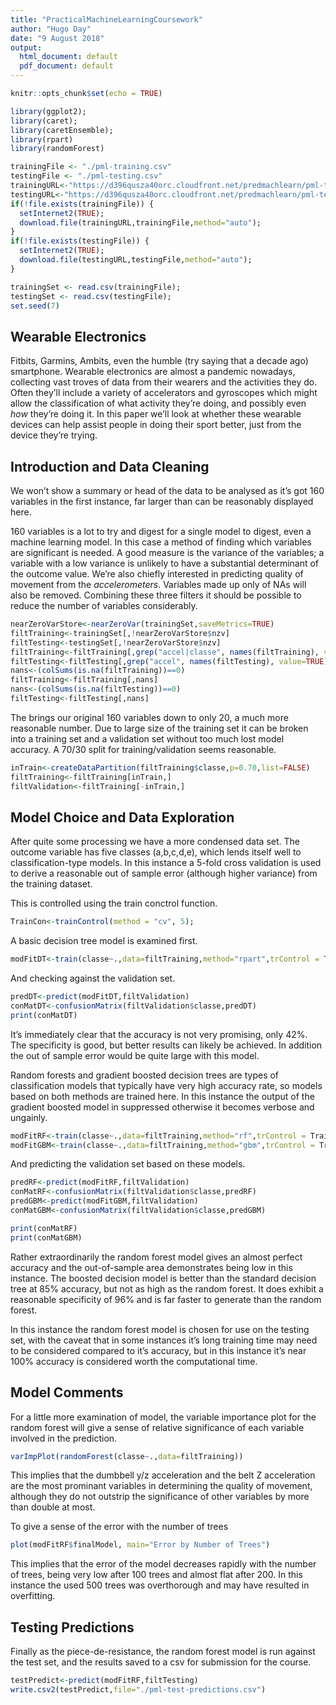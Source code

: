 ```yaml
---
title: "PracticalMachineLearningCoursework"
author: "Hugo Day"
date: "9 August 2018"
output:
  html_document: default
  pdf_document: default
---
```


```r
knitr::opts_chunk$set(echo = TRUE)
```


```r
library(ggplot2);
library(caret);
library(caretEnsemble);
library(rpart)
library(randomForest)

trainingFile <- "./pml-training.csv"
testingFile <- "./pml-testing.csv"
trainingURL<-"https://d396qusza40orc.cloudfront.net/predmachlearn/pml-training.csv"
testingURL<-"https://d396qusza40orc.cloudfront.net/predmachlearn/pml-testing.csv"
if(!file.exists(trainingFile)) {
  setInternet2(TRUE);
  download.file(trainingURL,trainingFile,method="auto");
}
if(!file.exists(testingFile)) {
  setInternet2(TRUE);
  download.file(testingURL,testingFile,method="auto");
}

trainingSet <- read.csv(trainingFile);
testingSet <- read.csv(testingFile);
set.seed(7)
```

## Wearable Electronics

Fitbits, Garmins, Ambits, even the humble (try saying that a decade ago) smartphone. Wearable electronics are almost a pandemic nowadays, collecting vast troves of data from their wearers and the activities they do. Often they'll include a variety of accelerators and gyroscopes which might allow the classification of what activity they're doing, and possibly even *how* they're doing it. In this paper we'll look at whether these wearable devices can help assist people in doing their sport better, just from the device they're trying.

## Introduction and Data Cleaning

We won't show a summary or head of the data to be analysed as it's got 160 variables in the first instance, far larger than can be reasonably displayed here.

160 variables is a lot to try and digest for a single model to digest, even a machine learning model. In this case a method of finding which variables are significant is needed. A good measure is the variance of the variables; a variable with a low variance is unlikely to have a substantial determinant of the outcome value. We're also chiefly interested in predicting quality of movement from the *accelerometers*. Variables made up only of NAs will also be removed. Combining these three filters it should be possible to reduce the number of variables considerably.

```r
nearZeroVarStore<-nearZeroVar(trainingSet,saveMetrics=TRUE)
filtTraining<-trainingSet[,!nearZeroVarStore$nzv]
filtTesting<-testingSet[,!nearZeroVarStore$nzv]
filtTraining<-filtTraining[,grep("accel|classe", names(filtTraining), value=TRUE)]
filtTesting<-filtTesting[,grep("accel", names(filtTesting), value=TRUE)]
nans<-(colSums(is.na(filtTraining))==0)
filtTraining<-filtTraining[,nans]
nans<-(colSums(is.na(filtTesting))==0)
filtTesting<-filtTesting[,nans]
```
The brings our original 160 variables down to only 20, a much more reasonable number. Due to large size of the training set it can be broken into a training set and a validation set without too much lost model accuracy. A 70/30 split for training/validation seems reasonable.

```r
inTrain<-createDataPartition(filtTraining$classe,p=0.70,list=FALSE)
filtTraining<-filtTraining[inTrain,]
filtValidation<-filtTraining[-inTrain,]
```

## Model Choice and Data Exploration

After quite some processing we have a more condensed data set. The outcome variable has five classes (a,b,c,d,e), which lends itself well to classification-type models. In this instance a 5-fold cross validation is used to derive a reasonable out of sample error (although higher variance) from the training dataset.

This is controlled using the train conctrol function.

```r
TrainCon<-trainControl(method = "cv", 5);
```

A basic decision tree model is examined first.

```r
modFitDT<-train(classe~.,data=filtTraining,method="rpart",trControl = TrainCon);
```

And checking against the validation set.

```r
predDT<-predict(modFitDT,filtValidation)
conMatDT<-confusionMatrix(filtValidation$classe,predDT)
print(conMatDT)
```

It's immediately clear that the accuracy is not very promising, only 42%. The specificity is good, but better results can likely be achieved. In addition the out of sample error would be quite large with this model.

Random forests and gradient boosted decision trees are types of classification models that typically have very high accuracy rate, so models based on both methods are trained here. In this instance the output of the gradient boosted model in suppressed otherwise it becomes verbose and ungainly.

```r
modFitRF<-train(classe~.,data=filtTraining,method="rf",trControl = TrainCon);
modFitGBM<-train(classe~.,data=filtTraining,method="gbm",trControl = TrainCon,verbose=FALSE);
```

And predicting the validation set based on these models.

```r
predRF<-predict(modFitRF,filtValidation)
conMatRF<-confusionMatrix(filtValidation$classe,predRF)
predGBM<-predict(modFitGBM,filtValidation)
conMatGBM<-confusionMatrix(filtValidation$classe,predGBM)

print(conMatRF)
print(conMatGBM)
```

Rather extraordinarily the random forest model gives an almost perfect accuracy and the out-of-sample area demonstrates being low in this instance. The boosted decision model is better than the standard decision tree at 85% accuracy, but not as high as the random forest. It does exhibit a reasonable specificity of 96% and is far faster to generate than the random forest.

In this instance the random forest model is chosen for use on the testing set, with the caveat that in some instances it's long training time may need to be considered compared to it's accuracy, but in this instance it's near 100% accuracy is considered worth the computational time.

## Model Comments

For a little more examination of model, the variable importance plot for the random forest will give a sense of relative significance of each variable involved in the prediction.

```r
varImpPlot(randomForest(classe~.,data=filtTraining))
```

This implies that the dumbbell y/z acceleration and the belt Z acceleration are the most prominant variables in determining the quality of movement, although they do not outstrip the significance of other variables by more than double at most. 

To give a sense of the error with the number of trees

```r
plot(modFitRF$finalModel, main="Error by Number of Trees")
```

This implies that the error of the model decreases rapidly with the number of trees, being very low after 100 trees and almost flat after 200. In this instance the used 500 trees was overthorough and may have resulted in overfitting. 

## Testing Predictions

Finally as the piece-de-resistance, the random forest model is run against the test set, and the results saved to a csv for submission for the course.

```r
testPredict<-predict(modFitRF,filtTesting)
write.csv2(testPredict,file="./pml-test-predictions.csv")
```